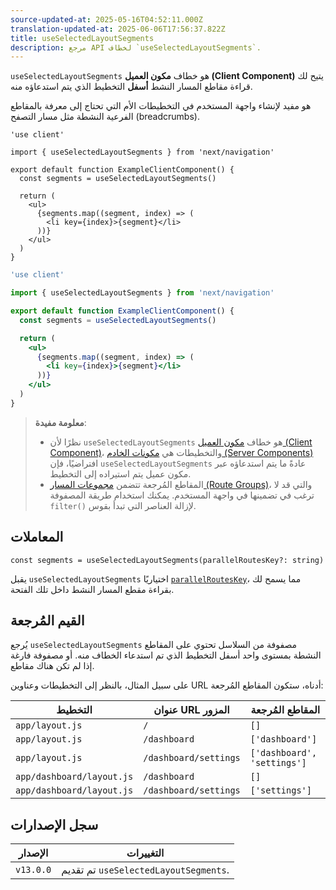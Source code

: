 ```yaml
---
source-updated-at: 2025-05-16T04:52:11.000Z
translation-updated-at: 2025-06-06T17:56:37.822Z
title: useSelectedLayoutSegments
description: مرجع API لخطاف `useSelectedLayoutSegments`.
---
```


`useSelectedLayoutSegments` هو خطاف **مكون العميل (Client Component)** يتيح لك قراءة مقاطع المسار النشط **أسفل** التخطيط الذي يتم استدعاؤه منه.

هو مفيد لإنشاء واجهة المستخدم في التخطيطات الأم التي تحتاج إلى معرفة بالمقاطع الفرعية النشطة مثل مسار التصفح (breadcrumbs).

```tsx filename="app/example-client-component.tsx" switcher
'use client'

import { useSelectedLayoutSegments } from 'next/navigation'

export default function ExampleClientComponent() {
  const segments = useSelectedLayoutSegments()

  return (
    <ul>
      {segments.map((segment, index) => (
        <li key={index}>{segment}</li>
      ))}
    </ul>
  )
}
```

```jsx filename="app/example-client-component.js" switcher
'use client'

import { useSelectedLayoutSegments } from 'next/navigation'

export default function ExampleClientComponent() {
  const segments = useSelectedLayoutSegments()

  return (
    <ul>
      {segments.map((segment, index) => (
        <li key={index}>{segment}</li>
      ))}
    </ul>
  )
}
```

> **معلومة مفيدة**:
>
> - نظرًا لأن `useSelectedLayoutSegments` هو خطاف [مكون العميل (Client Component)](/docs/app/building-your-application/rendering/client-components)، والتخطيطات هي [مكونات الخادم (Server Components)](/docs/app/building-your-application/rendering/server-components) افتراضيًا، فإن `useSelectedLayoutSegments` عادةً ما يتم استدعاؤه عبر مكون عميل يتم استيراده إلى التخطيط.
> - المقاطع المُرجعة تتضمن [مجموعات المسار (Route Groups)](/docs/app/building-your-application/routing/route-groups)، والتي قد لا ترغب في تضمينها في واجهة المستخدم. يمكنك استخدام طريقة المصفوفة `filter()` لإزالة العناصر التي تبدأ بقوس.

## المعاملات

```tsx
const segments = useSelectedLayoutSegments(parallelRoutesKey?: string)
```

يقبل `useSelectedLayoutSegments` اختياريًا [`parallelRoutesKey`](/docs/app/building-your-application/routing/parallel-routes#useselectedlayoutsegments)، مما يسمح لك بقراءة مقطع المسار النشط داخل تلك الفتحة.

## القيم المُرجعة

يُرجع `useSelectedLayoutSegments` مصفوفة من السلاسل تحتوي على المقاطع النشطة بمستوى واحد أسفل التخطيط الذي تم استدعاء الخطاف منه. أو مصفوفة فارغة إذا لم تكن هناك مقاطع.

على سبيل المثال، بالنظر إلى التخطيطات وعناوين URL أدناه، ستكون المقاطع المُرجعة:

| التخطيط                    | عنوان URL المزور      | المقاطع المُرجعة           |
| ------------------------- | --------------------- | --------------------------- |
| `app/layout.js`           | `/`                   | `[]`                        |
| `app/layout.js`           | `/dashboard`          | `['dashboard']`             |
| `app/layout.js`           | `/dashboard/settings` | `['dashboard', 'settings']` |
| `app/dashboard/layout.js` | `/dashboard`          | `[]`                        |
| `app/dashboard/layout.js` | `/dashboard/settings` | `['settings']`              |

## سجل الإصدارات

| الإصدار   | التغييرات                                 |
| --------- | --------------------------------------- |
| `v13.0.0` | تم تقديم `useSelectedLayoutSegments`. |